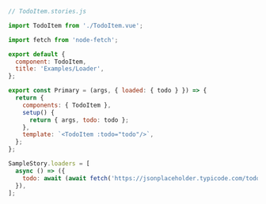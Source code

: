 ```js
// TodoItem.stories.js

import TodoItem from './TodoItem.vue';

import fetch from 'node-fetch';

export default {
  component: TodoItem,
  title: 'Examples/Loader',
};

export const Primary = (args, { loaded: { todo } }) => {
  return {
    components: { TodoItem },
    setup() {
      return { args, todo: todo };
    },
    template: `<TodoItem :todo="todo"/>`,
  };
};

SampleStory.loaders = [
  async () => ({
    todo: await (await fetch('https://jsonplaceholder.typicode.com/todos/1')).json(),
  }),
];
```